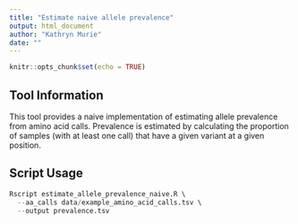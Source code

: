 ```yaml
---
title: "Estimate naive allele prevalence"
output: html_document
author: "Kathryn Murie"
date: ""
---
```


```r
knitr::opts_chunk$set(echo = TRUE)
```


## Tool Information

This tool provides a naive implementation of estimating allele prevalence from amino acid calls. Prevalence is estimated by calculating the proportion of samples (with at least one call) that have a given variant at a given position. 

## Script Usage 
```r
Rscript estimate_allele_prevalence_naive.R \
  --aa_calls data/example_amino_acid_calls.tsv \
  --output prevalence.tsv
```